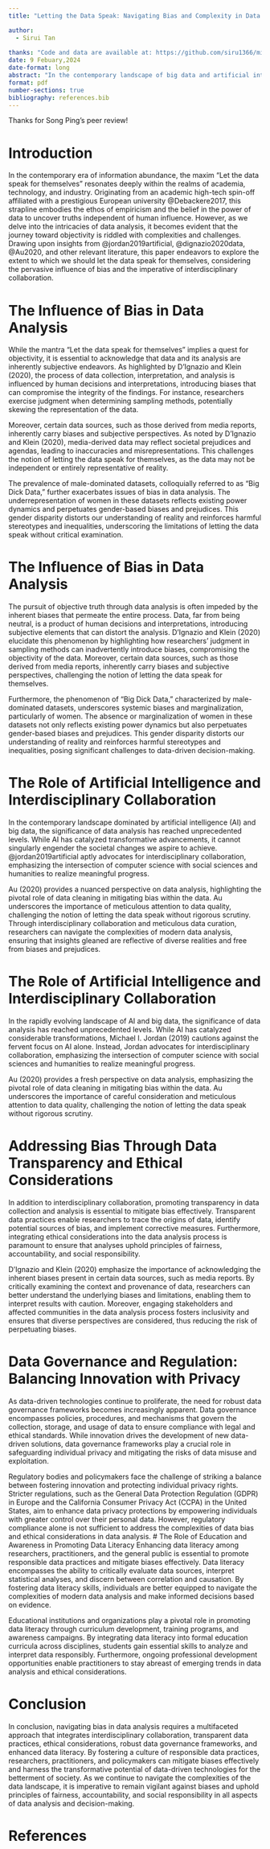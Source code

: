 ```yaml
---
title: "Letting the Data Speak: Navigating Bias and Complexity in Data Analysis "

author: 
  - Sirui Tan
  
thanks: "Code and data are available at: https://github.com/siru1366/mini-eassy-6.git.Thanks for Song Ping's peer review!"
date: 9 Febuary,2024
date-format: long
abstract: "In the contemporary landscape of big data and artificial intelligence, the concept of letting the data speak for themselves has garnered significant attention. However, this notion is accompanied by challenges related to biases and subjective interpretations inherent in data analysis. By critically examining the works of Jordan (2019), D’Ignazio and Klein (2020), Au (2020), and others, this paper seeks to elucidate the complexities surrounding data interpretation and advocate for interdisciplinary collaboration and ethical data practices to navigate these challenges effectively."
format: pdf
number-sections: true
bibliography: references.bib
---
```

Thanks for Song Ping's peer review!


# Introduction

In the contemporary era of information abundance, the maxim "Let the data speak for themselves" resonates deeply within the realms of academia, technology, and industry. Originating from an academic high-tech spin-off affiliated with a prestigious European university @Debackere2017, this strapline embodies the ethos of empiricism and the belief in the power of data to uncover truths independent of human influence. However, as we delve into the intricacies of data analysis, it becomes evident that the journey toward objectivity is riddled with complexities and challenges. Drawing upon insights from @jordan2019artificial, @dignazio2020data, @Au2020, and other relevant literature, this paper endeavors to explore the extent to which we should let the data speak for themselves, considering the pervasive influence of bias and the imperative of interdisciplinary collaboration. 



# The Influence of Bias in Data Analysis 

While the mantra "Let the data speak for themselves" implies a quest for objectivity, it is essential to acknowledge that data and its analysis are inherently subjective endeavors. As highlighted by D’Ignazio and Klein (2020), the process of data collection, interpretation, and analysis is influenced by human decisions and interpretations, introducing biases that can compromise the integrity of the findings. For instance, researchers exercise judgment when determining sampling methods, potentially skewing the representation of the data. 

Moreover, certain data sources, such as those derived from media reports, inherently carry biases and subjective perspectives. As noted by D’Ignazio and Klein (2020), media-derived data may reflect societal prejudices and agendas, leading to inaccuracies and misrepresentations. This challenges the notion of letting the data speak for themselves, as the data may not be independent or entirely representative of reality. 

The prevalence of male-dominated datasets, colloquially referred to as "Big Dick Data," further exacerbates issues of bias in data analysis. The underrepresentation of women in these datasets reflects existing power dynamics and perpetuates gender-based biases and prejudices. This gender disparity distorts our understanding of reality and reinforces harmful stereotypes and inequalities, underscoring the limitations of letting the data speak without critical examination. 



# The Influence of Bias in Data Analysis 

The pursuit of objective truth through data analysis is often impeded by the inherent biases that permeate the entire process. Data, far from being neutral, is a product of human decisions and interpretations, introducing subjective elements that can distort the analysis. D’Ignazio and Klein (2020) elucidate this phenomenon by highlighting how researchers' judgment in sampling methods can inadvertently introduce biases, compromising the objectivity of the data. Moreover, certain data sources, such as those derived from media reports, inherently carry biases and subjective perspectives, challenging the notion of letting the data speak for themselves. 

Furthermore, the phenomenon of "Big Dick Data," characterized by male-dominated datasets, underscores systemic biases and marginalization, particularly of women. The absence or marginalization of women in these datasets not only reflects existing power dynamics but also perpetuates gender-based biases and prejudices. This gender disparity distorts our understanding of reality and reinforces harmful stereotypes and inequalities, posing significant challenges to data-driven decision-making. 

# The Role of Artificial Intelligence and Interdisciplinary Collaboration 
In the contemporary landscape dominated by artificial intelligence (AI) and big data, the significance of data analysis has reached unprecedented levels. While AI has catalyzed transformative advancements, it cannot singularly engender the societal changes we aspire to achieve. @jordan2019artificial aptly advocates for interdisciplinary collaboration, emphasizing the intersection of computer science with social sciences and humanities to realize meaningful progress. 

Au (2020) provides a nuanced perspective on data analysis, highlighting the pivotal role of data cleaning in mitigating bias within the data. Au underscores the importance of meticulous attention to data quality, challenging the notion of letting the data speak without rigorous scrutiny. Through interdisciplinary collaboration and meticulous data curation, researchers can navigate the complexities of modern data analysis, ensuring that insights gleaned are reflective of diverse realities and free from biases and prejudices. 




# The Role of Artificial Intelligence and Interdisciplinary Collaboration 

In the rapidly evolving landscape of AI and big data, the significance of data analysis has reached unprecedented levels. While AI has catalyzed considerable transformations, Michael I. Jordan (2019) cautions against the fervent focus on AI alone. Instead, Jordan advocates for interdisciplinary collaboration, emphasizing the intersection of computer science with social sciences and humanities to realize meaningful progress. 

Au (2020) provides a fresh perspective on data analysis, emphasizing the pivotal role of data cleaning in mitigating bias within the data. Au underscores the importance of careful consideration and meticulous attention to data quality, challenging the notion of letting the data speak without rigorous scrutiny.


# Addressing Bias Through Data Transparency and Ethical Considerations 

In addition to interdisciplinary collaboration, promoting transparency in data collection and analysis is essential to mitigate bias effectively. Transparent data practices enable researchers to trace the origins of data, identify potential sources of bias, and implement corrective measures. Furthermore, integrating ethical considerations into the data analysis process is paramount to ensure that analyses uphold principles of fairness, accountability, and social responsibility. 

D’Ignazio and Klein (2020) emphasize the importance of acknowledging the inherent biases present in certain data sources, such as media reports. By critically examining the context and provenance of data, researchers can better understand the underlying biases and limitations, enabling them to interpret results with caution. Moreover, engaging stakeholders and affected communities in the data analysis process fosters inclusivity and ensures that diverse perspectives are considered, thus reducing the risk of perpetuating biases. 




# Data Governance and Regulation: Balancing Innovation with Privacy 

As data-driven technologies continue to proliferate, the need for robust data governance frameworks becomes increasingly apparent. Data governance encompasses policies, procedures, and mechanisms that govern the collection, storage, and usage of data to ensure compliance with legal and ethical standards. While innovation drives the development of new data-driven solutions, data governance frameworks play a crucial role in safeguarding individual privacy and mitigating the risks of data misuse and exploitation. 

Regulatory bodies and policymakers face the challenge of striking a balance between fostering innovation and protecting individual privacy rights. Stricter regulations, such as the General Data Protection Regulation (GDPR) in Europe and the California Consumer Privacy Act (CCPA) in the United States, aim to enhance data privacy protections by empowering individuals with greater control over their personal data. However, regulatory compliance alone is not sufficient to address the complexities of data bias and ethical considerations in data analysis. 
# The Role of Education and Awareness in Promoting Data Literacy 
Enhancing data literacy among researchers, practitioners, and the general public is essential to promote responsible data practices and mitigate biases effectively. Data literacy encompasses the ability to critically evaluate data sources, interpret statistical analyses, and discern between correlation and causation. By fostering data literacy skills, individuals are better equipped to navigate the complexities of modern data analysis and make informed decisions based on evidence. 

Educational institutions and organizations play a pivotal role in promoting data literacy through curriculum development, training programs, and awareness campaigns. By integrating data literacy into formal education curricula across disciplines, students gain essential skills to analyze and interpret data responsibly. Furthermore, ongoing professional development opportunities enable practitioners to stay abreast of emerging trends in data analysis and ethical considerations. 




# Conclusion
In conclusion, navigating bias in data analysis requires a multifaceted approach that integrates interdisciplinary collaboration, transparent data practices, ethical considerations, robust data governance frameworks, and enhanced data literacy. By fostering a culture of responsible data practices, researchers, practitioners, and policymakers can mitigate biases effectively and harness the transformative potential of data-driven technologies for the betterment of society. As we continue to navigate the complexities of the data landscape, it is imperative to remain vigilant against biases and uphold principles of fairness, accountability, and social responsibility in all aspects of data analysis and decision-making. 


# References


